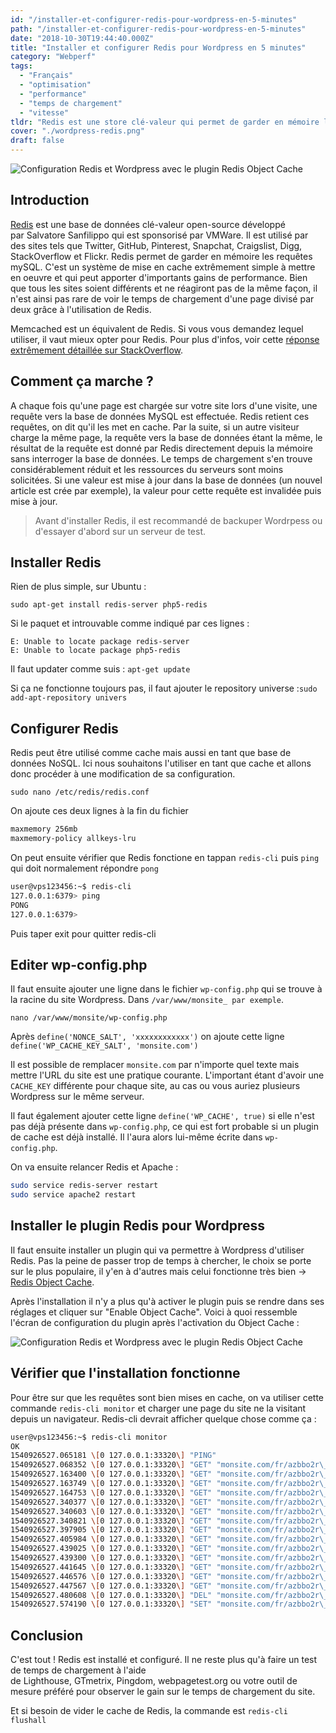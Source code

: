 ```yaml
---
id: "/installer-et-configurer-redis-pour-wordpress-en-5-minutes"
path: "/installer-et-configurer-redis-pour-wordpress-en-5-minutes"
date: "2018-10-30T19:44:40.000Z"
title: "Installer et configurer Redis pour Wordpress en 5 minutes"
category: "Webperf"
tags: 
  - "Français"
  - "optimisation"
  - "performance"
  - "temps de chargement"
  - "vitesse"
tldr: "Redis est une store clé-valeur qui permet de garder en mémoire les requêtes MySQL. C'est un système de mise en cache très simple à mettre en oeuvre."
cover: "./wordpress-redis.png"
draft: false
---
```


![Configuration Redis et Wordpress avec le plugin Redis Object Cache](./wordpress-redis-medium.png)

## Introduction

[Redis](https://redis.io) est une base de données clé-valeur open-source développé par Salvatore Sanfilippo qui est sponsorisé par VMWare. Il est utilisé par des sites tels que Twitter, GitHub, Pinterest, Snapchat, Craigslist, Digg, StackOverflow et Flickr. Redis permet de garder en mémoire les requêtes mySQL. C'est un système de mise en cache extrêmement simple à mettre en oeuvre et qui peut apporter d'importants gains de performance. Bien que tous les sites soient différents et ne réagiront pas de la même façon, il n'est ainsi pas rare de voir le temps de chargement d'une page divisé par deux grâce à l'utilisation de Redis.

Memcached est un équivalent de Redis. Si vous vous demandez lequel utiliser, il vaut mieux opter pour Redis. Pour plus d'infos, voir cette [réponse extrêmement détaillée sur StackOverflow](https://stackoverflow.com/a/11257333).

## Comment ça marche ?

A chaque fois qu'une page est chargée sur votre site lors d'une visite, une requête vers la base de données MySQL est effectuée. Redis retient ces requêtes, on dit qu'il les met en cache. Par la suite, si un autre visiteur charge la même page, la requête vers la base de données étant la même, le résultat de la requête est donné par Redis directement depuis la mémoire sans interroger la base de données. Le temps de chargement s'en trouve considérablement réduit et les ressources du serveurs sont moins solicitées. Si une valeur est mise à jour dans la base de données (un nouvel article est crée par exemple), la valeur pour cette requête est invalidée puis mise à jour.



> Avant d'installer Redis, il est recommandé de backuper Wordrpess ou d'essayer d'abord sur un serveur de test. 



## Installer Redis

Rien de plus simple, sur Ubuntu :

`sudo apt-get install redis-server php5-redis`

Si le paquet et introuvable comme indiqué par ces lignes :

```
E: Unable to locate package redis-server
E: Unable to locate package php5-redis
```

Il faut updater comme suis : `apt-get update`

Si ça ne fonctionne toujours pas, il faut ajouter le repository universe :`sudo add-apt-repository univers`

## Configurer Redis

Redis peut être utilisé comme cache mais aussi en tant que base de données NoSQL. Ici nous souhaitons l'utiliser en tant que cache et allons donc procéder à une modification de sa configuration.

`sudo nano /etc/redis/redis.conf`

On ajoute ces deux lignes à la fin du fichier

```apache
maxmemory 256mb
maxmemory-policy allkeys-lru
```

On peut ensuite vérifier que Redis fonctione en tappan `redis-cli` puis `ping`  qui doit normalement répondre `pong`

```bash
user@vps123456:~$ redis-cli
127.0.0.1:6379> ping
PONG
127.0.0.1:6379>
```

Puis taper exit pour quitter redis-cli

## Editer wp-config.php

Il faut ensuite ajouter une ligne dans le fichier `wp-config.php` qui se trouve à la racine du site Wordpress. Dans `/var/www/monsite_ par exemple`.

`nano /var/www/monsite/wp-config.php`

Après `define('NONCE_SALT', 'xxxxxxxxxxxx')` on ajoute cette ligne `define('WP_CACHE_KEY_SALT', 'monsite.com')`

Il est possible de remplacer `monsite.com` par n'importe quel texte mais mettre l'URL du site est une pratique courante. L'important étant d'avoir une `CACHE_KEY` différente pour chaque site, au cas ou vous auriez plusieurs Wordpress sur le même serveur.

Il faut également ajouter cette ligne `define('WP_CACHE', true)` si elle n'est pas déjà présente dans `wp-config.php`, ce qui est fort probable si un plugin de cache est déjà installé. Il l'aura alors lui-même écrite dans `wp-config.php`.

On va ensuite relancer Redis et Apache :

```bash
sudo service redis-server restart
sudo service apache2 restart
```

## Installer le plugin Redis pour Wordpress

Il faut ensuite installer un plugin qui va permettre à Wordpress d'utiliser Redis. Pas la peine de passer trop de temps à chercher, le choix se porte sur le plus populaire, il y'en à d'autres mais celui fonctionne très bien -> [Redis Object Cache](https://wordpress.org/plugins/redis-cache/).

Après l'installation il n'y a plus qu'à activer le plugin puis se rendre dans ses réglages et cliquer sur "Enable Object Cache". Voici à quoi ressemble l'écran de configuration du plugin après l'activation du Object Cache :

![Configuration Redis et Wordpress avec le plugin Redis Object Cache](./Configuration-Redis-et-WordPress-avec-le-plugin-Redis-Object-Cache.png)

## Vérifier que l'installation fonctionne

Pour être sur que les requêtes sont bien mises en cache, on va utiliser cette commande `redis-cli monitor` et charger une page du site ne la visitant depuis un navigateur. Redis-cli devrait afficher quelque chose comme ça :

```bash
user@vps123456:~$ redis-cli monitor
OK
1540926527.065181 \[0 127.0.0.1:33320\] "PING"
1540926527.068352 \[0 127.0.0.1:33320\] "GET" "monsite.com/fr/azbbo2r\_:default:is\_blog\_installed"
1540926527.163400 \[0 127.0.0.1:33320\] "GET" "monsite.com/fr/azbbo2r\_:options:notoptions"
1540926527.163749 \[0 127.0.0.1:33320\] "GET" "monsite.com/fr/azbbo2r\_:options:alloptions"
1540926527.164753 \[0 127.0.0.1:33320\] "GET" "monsite.com/fr/azbbo2r\_:site-options:1:notoptions"
1540926527.340377 \[0 127.0.0.1:33320\] "GET" "monsite.com/fr/azbbo2r\_:userlogins:user"
1540926527.340603 \[0 127.0.0.1:33320\] "GET" "monsite.com/fr/azbbo2r\_:users:20"
1540926527.340821 \[0 127.0.0.1:33320\] "GET" "monsite.com/fr/azbbo2r\_:user\_meta:20"
1540926527.397905 \[0 127.0.0.1:33320\] "GET" "monsite.com/fr/azbbo2r\_:default:yoast\_titles\_rich\_defaults\_wpseo\_titles"
1540926527.405984 \[0 127.0.0.1:33320\] "GET" "monsite.com/fr/azbbo2r\_:site-options:1:notoptions"
1540926527.439025 \[0 127.0.0.1:33320\] "GET" "monsite.com/fr/azbbo2r\_:posts:last\_changed"
1540926527.439300 \[0 127.0.0.1:33320\] "GET" "monsite.com/fr/azbbo2r\_:posts:get\_pages:90fc8ab476d94daabffe7578772c763c:0.81130900 1540903129"
1540926527.441645 \[0 127.0.0.1:33320\] "GET" "monsite.com/fr/azbbo2r\_:posts:get\_pages:77573666ef24e1ad91fd9fbfd44c872f:0.81130900 1540903129"
1540926527.446576 \[0 127.0.0.1:33320\] "GET" "monsite.com/fr/azbbo2r\_:posts:get\_pages:f7220df17210d0587c39e777e2eba779:0.81130900 1540903129"
1540926527.447567 \[0 127.0.0.1:33320\] "GET" "monsite.com/fr/azbbo2r\_:posts:get\_pages:02b8038114158e6e8039262ece2f0908:0.81130900 1540903129"
1540926527.480608 \[0 127.0.0.1:33320\] "DEL" "monsite.com/fr/azbbo2r\_:default:yoast\_titles\_rich\_defaults\_wpseo\_titles"
1540926527.574190 \[0 127.0.0.1:33320\] "SET" "monsite.com/fr/azbbo2r\_:default:yoast\_titles\_rich\_defaults\_wpseo\_titles" "a:41:{s:10:\\"title-post\\";s:39:\\"%%title%% %%page%% %%sep%% %%sitename%%\\";s:13:\\"metadesc-post\\";s:0:\\"\\";s:12:\\"noindex-post\\";b:0;s:13:\\"showdate-post\\";b:0;s:23:\\"display-metabox-pt-post\\";b:1;s:23:\\"post\_types-post-maintax\\";i:0;s:10:\\"title-page\\";s:39:\\"%%title%% %%page%% %%sep%% %%sitename%%\\";s:13:\\"metadesc-page\\";s:0:\\"\\";s:12:\\"noindex-page\\";b:0;s:13:\\"showdate-page\\";b:0;s:23:\\"display-metabox-pt-page\\";b:1;s:23:\\"post\_types-page-maintax\\";i:0;s:16:\\"title-attachment\\";s:39:\\"%%title%% %%page%% %%sep%% %%sitename%%\\";s:19:\\"metadesc-attachment\\";s:0:\\"\\";s:18:\\"noindex-attachment\\";b:0;s:19:\\"showdate-attachment\\";b:0;s:29:\\"display-metabox-pt-attachment\\";b:1;s:29:\\"post\_types-attachment-maintax\\";i:0;s:13:\\"title-product\\";s:39:\\"%%title%% %%page%% %%sep%% %%sitename%%\\";s:16:\\"metadesc-product\\";s:0:\\"\\";s:15:\\"noindex-product\\";b:0;s:16:\\"showdate-product\\";b:0;s:26:\\"display-metabox-pt-product\\";b:1;s:26:\\"post\_types-product-maintax\\";i:0;s:18:\\"title-tax-category\\";s:53:\\"%%term\_title%% Archives %%page%% %%sep%% %%sitename%%\\";s:21:\\"metadesc-tax-category\\";s:0:\\"\\";s:28:\\"display-metabox-tax-category\\";b:1;s:20:\\"noindex-tax-category\\";b:0;s:18:\\"title-tax-post\_tag\\";s:53:\\"%%term\_title%% Archives %%page%% %%sep%% %%sitename%%\\";s:21:\\"metadesc-tax-post\_tag\\";s:0:\\"\\";s:28:\\"display-metabox-tax-post\_tag\\";b:1;s:20:\\"noindex-tax-post\_tag\\";b:0;s:21:\\"title-tax-post\_format\\";s:53:\\"%%term\_title%% Archives %%page%% %%sep%% %%sitename%%\\";s:24:\\"metadesc-tax-post\_format\\";s:0:\\"\\";s:31:\\"display-metabox-tax-post\_format\\";b:1;s:23:\\"noindex-tax-post\_format\\";b:1;s:22:\\"title-tax-product\_type\\";s:53:\\"%%term\_title%% Archives %%page%% %%sep%% %%sitename%%\\";s:25:\\"metadesc-tax-product\_type\\";s:0:\\"\\";s:32:\\"display-metabox-tax-product\_type\\";b:1;s:24:\\"noindex-tax-product\_type\\";b:0;s:30:\\"taxonomy-product\_type-ptparent\\";i:0;}"
```

## Conclusion

C'est tout ! Redis est installé et configuré. Il ne reste plus qu'à faire un test de temps de chargement à l'aide de Lighthouse, GTmetrix, Pingdom, webpagetest.org ou votre outil de mesure préféré pour observer le gain sur le temps de chargement du site.

Et si besoin de vider le cache de Redis, la commande est `redis-cli flushall`

